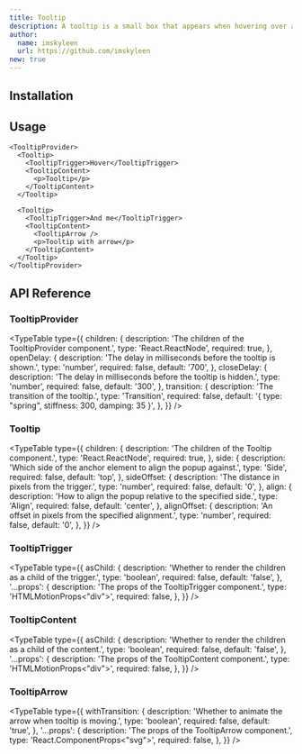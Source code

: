 ```yaml
---
title: Tooltip
description: A tooltip is a small box that appears when hovering over an element.
author:
  name: imskyleen
  url: https://github.com/imskyleen
new: true
---
```


<ComponentPreview name="demo-primitives-animate-tooltip" />

## Installation

<ComponentInstallation name="primitives-animate-tooltip" />

## Usage

```tsx
<TooltipProvider>
  <Tooltip>
    <TooltipTrigger>Hover</TooltipTrigger>
    <TooltipContent>
      <p>Tooltip</p>
    </TooltipContent>
  </Tooltip>

  <Tooltip>
    <TooltipTrigger>And me</TooltipTrigger>
    <TooltipContent>
      <TooltipArrow />
      <p>Tooltip with arrow</p>
    </TooltipContent>
  </Tooltip>
</TooltipProvider>
```

## API Reference

### TooltipProvider

<TypeTable
  type={{
    children: {
      description: 'The children of the TooltipProvider component.',
      type: 'React.ReactNode',
      required: true,
    },
    openDelay: {
      description: 'The delay in milliseconds before the tooltip is shown.',
      type: 'number',
      required: false,
      default: '700',
    },
    closeDelay: {
      description: 'The delay in milliseconds before the tooltip is hidden.',
      type: 'number',
      required: false,
      default: '300',
    },
    transition: {
      description: 'The transition of the tooltip.',
      type: 'Transition',
      required: false,
      default: '{ type: "spring", stiffness: 300, damping: 35 }',
    },
  }}
/>

### Tooltip

<TypeTable
  type={{
    children: {
      description: 'The children of the Tooltip component.',
      type: 'React.ReactNode',
      required: true,
    },
    side: {
      description:
        'Which side of the anchor element to align the popup against.',
      type: 'Side',
      required: false,
      default: 'top',
    },
    sideOffset: {
      description: 'The distance in pixels from the trigger.',
      type: 'number',
      required: false,
      default: '0',
    },
    align: {
      description: 'How to align the popup relative to the specified side.',
      type: 'Align',
      required: false,
      default: 'center',
    },
    alignOffset: {
      description: 'An offset in pixels from the specified alignment.',
      type: 'number',
      required: false,
      default: '0',
    },
  }}
/>

### TooltipTrigger

<TypeTable
  type={{
    asChild: {
      description: 'Whether to render the children as a child of the trigger.',
      type: 'boolean',
      required: false,
      default: 'false',
    },
    '...props': {
      description: 'The props of the TooltipTrigger component.',
      type: 'HTMLMotionProps<"div">',
      required: false,
    },
  }}
/>

### TooltipContent

<TypeTable
  type={{
    asChild: {
      description: 'Whether to render the children as a child of the content.',
      type: 'boolean',
      required: false,
      default: 'false',
    },
    '...props': {
      description: 'The props of the TooltipContent component.',
      type: 'HTMLMotionProps<"div">',
      required: false,
    },
  }}
/>

### TooltipArrow

<TypeTable
  type={{
    withTransition: {
      description: 'Whether to animate the arrow when tooltip is moving.',
      type: 'boolean',
      required: false,
      default: 'true',
    },
    '...props': {
      description: 'The props of the TooltipArrow component.',
      type: 'React.ComponentProps<"svg">',
      required: false,
    },
  }}
/>
